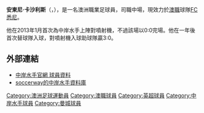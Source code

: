{{Infobox football biography
| name        = 安東尼·卡沙利斯<br>Anthony Cáceres
| fullname    = Anthony Cáceres
| birth_date  = {{birth date and age|1992|09|29|df=yes}}
| birth_place = [[澳洲|澳洲]][[悉尼|悉尼]]
| height      = {{convert|1.73|m|abbr=on}}
| position    = [[中場_(足球)|中場]]
| currentclub = [[FC悉尼|FC悉尼]]
| clubnumber  = 17
| youthyears1 = 2006–2011 | youthclubs1 = [[Marconi_Stallions|Marconi Stallions]]
| youthyears2 = 2011–2012 | youthclubs2 = {{ALeague CCM}}
| years1 = 2012–2016     | caps1 = 59  | goals1 = 3 | clubs1 = {{ALeague CCM}}
| years2 = 2016–2019     | caps2 = 0  | goals2 = 0 | clubs2 = [[曼城|曼城]]
| years3 = 2016–2017     | caps3 = 38  | goals3 = 3 | clubs3 = → [[墨爾本城|墨爾本城]]
| years4 = 2017–2018     | caps4 = 21  | goals4 = 1 | clubs4 = → [[艾華斯爾足球會|艾華斯爾]]
| years5 = 2018     | caps5 = 5  | goals5 = 0 | clubs5 = → [[墨爾本城|墨爾本城]]
| years6 = 2019     | caps6 = 15  | goals6 = 0 | clubs6 = → [[FC悉尼|FC悉尼]]
| years7 = 2019-     | caps7 = 11  | goals7 = 0 | clubs7 = [[FC悉尼|FC悉尼]]
| nationalyears1=           | nationalcaps1=  | nationalgoals1=  | nationalteam1= 
| club-update = 29 December 2019
| ntupdate    = 
}}

'''安東尼·卡沙利斯'''（{{lang-en|Anthony Cáceres}}，{{bd|1992年|9月29日}}），是一名澳洲職業足球員，司職中場，現效力於[[澳職|澳職]]球隊[[FC悉尼|FC悉尼]]。

他在2013年1月首次為中岸水手上陣對噴射機，不過該場以0:0完場。他在一年後首次替球隊入球，對噴射機入球助球隊贏3:0。

==外部連結==
*[http://www.ccmariners.com.au/team/a_league 中岸水手官網 球員資料] {{Wayback|url=http://www.ccmariners.com.au/team/a_league |date=20150325111232 }}
*[http://uk.soccerway.com/teams/australia/central-coast-mariners-fc/4317/ soccerway的中岸水手資料庫] {{Wayback|url=http://uk.soccerway.com/teams/australia/central-coast-mariners-fc/4317/ |date=20150313191456 }}

<!--{{曼城球員名單}}-->
{{DEFAULTSORT: Cáceres, Anthony}}
[[Category:澳洲足球運動員|Category:澳洲足球運動員]]
[[Category:澳職球員|Category:澳職球員]]
[[Category:英超球員|Category:英超球員]]
[[Category:中岸水手球員|Category:中岸水手球員]]
[[Category:曼城球員|Category:曼城球員]]


{{fbr-stub}}